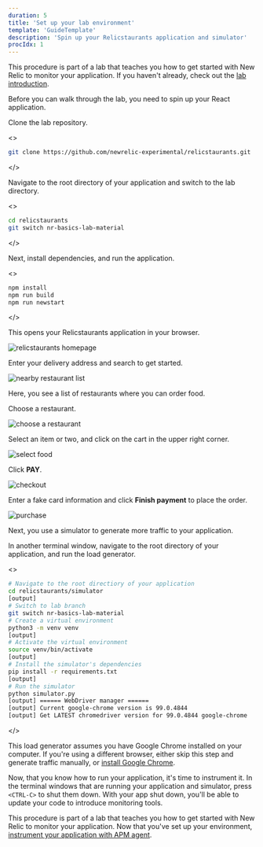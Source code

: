 ```yaml
---
duration: 5
title: 'Set up your lab environment'
template: 'GuideTemplate'
description: 'Spin up your Relicstaurants application and simulator'
procIdx: 1
---
```


<Callout variant="course" title="lab">

This procedure is part of a lab that teaches you how to get started with New Relic to monitor your application. If you haven't already, check out the [lab introduction](/collect-data/monitor-your-application).

</Callout>

Before you can walk through the lab, you need to spin up your React application.

<Steps>

<Step>

Clone the lab repository.

<>

```bash
git clone https://github.com/newrelic-experimental/relicstaurants.git
```

</>

</Step>

<Step>

Navigate to the root directory of your application and switch to the lab directory.

<>

```bash
cd relicstaurants
git switch nr-basics-lab-material
```

</>

</Step>

<Step>

Next, install dependencies, and run the application.

<>

```bash
npm install
npm run build
npm run newstart
```

</>

This opens your Relicstaurants application in your browser.

![relicstaurants homepage](../../../images/foodme/homepage.png)

Enter your delivery address and search to get started.

![nearby restaurant list](../../../images/foodme/restaurant-list.png)

Here, you see a list of restaurants where you can order food.

</Step>

<Step>

Choose a restaurant.

![choose a restaurant](../../../images/foodme/choose-restaurant.png)

</Step>

<Step>

Select an item or two, and click on the cart in the upper right corner.

![select food](../../../images/foodme/select-food.png)

</Step>

<Step>

Click **PAY**.

![checkout](../../../images/foodme/checkout.png)

</Step>

<Step>

Enter a fake card information and click **Finish payment** to place the order.

![purchase](../../../images/foodme/purchase.png)

Next, you use a simulator to generate more traffic to your application.

</Step>

<Step>

In another terminal window, navigate to the root directory of your application, and run the load generator.

<>

```bash
# Navigate to the root directiory of your application
cd relicstaurants/simulator
[output]
# Switch to lab branch
git switch nr-basics-lab-material
# Create a virtual environment
python3 -m venv venv
[output]
# Activate the virtual environment
source venv/bin/activate
[output]
# Install the simulator's dependencies
pip install -r requirements.txt
[output]
# Run the simulator
python simulator.py
[output] ====== WebDriver manager ======
[output] Current google-chrome version is 99.0.4844
[output] Get LATEST chromedriver version for 99.0.4844 google-chrome
```

</>

<Callout variant='important'>

This load generator assumes you have Google Chrome installed on your computer. If you're using a different browser, either skip this step and generate traffic manually, or [install Google Chrome](https://www.google.com/chrome/downloads/).

</Callout>

</Step>

</Steps>

Now, that you know how to run your application, it's time to instrument it. In the terminal windows that are running your application and simulator, press `<CTRL-C>` to shut them down. With your app shut down, you'll be able to update your code to introduce monitoring tools.

<Callout variant="course" title="lab">

This procedure is part of a lab that teaches you how to get started with New Relic to monitor your application. Now that you've set up your environment, [instrument your application with APM agent](/collect-data/monitor-your-application/install-apm).

</Callout>
